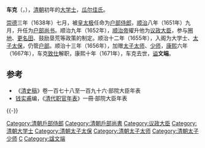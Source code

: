 {{Manchu name|[[瓜尔佳氏|瓜尔佳]]}}
'''车克'''（{{lang-mnc|ᠴᡝᡴᡝ|v=ceke}}，{{Bd|？||1671年||catIdx=G}}），[[清朝|清朝]]初年的[[大学士|大学士]]，[[瓜尔佳氏|瓜尔佳氏]]。

[[崇德|崇德]]三年（1638年）七月，被[[皇太极|皇太极]]任命为[[户部侍郎|户部侍郎]]，[[顺治|顺治]]八年（1651年）九月，升任为[[户部尚书|户部尚书]]。顺治九年（1652年），[[顺治帝|顺治帝]]擢升他为[[议政大臣|议政大臣]]，参与[[圈地|圈地]]、[[更名田|更名田]]、鼓励垦荒等政策的制定。顺治十二年（1655年），入阁为大学士、[[太子太保|太子太保]]，仍管[[户部|户部]]。顺治十三年（1656年），加赠[[太子太师|太子太师]]、[[少师|少师]]，[[康熙|康熙]]六年（1667年），车克[[致仕|致仕]]解职，康熙十年（1671年），车克去世，[[谥号|谥]]'''文端'''。

==参考==
*《[[清史稿|清史稿]]》卷一百七十八至一百九十六·部院大臣年表
*[[钱实甫|钱实甫]]编，《[[清代职官年表|清代职官年表]]》一冊·部院大臣年表
{{-}}
{{start box}}
{{s-off}}
{{succession box|[[葛達渾|葛達渾]]|[[郎球|郎球]]|[[清朝戶部尚書列表|清朝戶部滿尚書]]|<small>順治八年九月丙戌 - 順治十二年三月</small><br /><small>1651年10月25日 - 1655年</small>}}
{{succession box|[[覺羅伊圖|覺羅伊圖]]|[[阿思哈|阿思哈]]|[[清朝吏部尚書列表|清朝吏部滿尚書]]|<small>順治十八年閏七月庚辰 - 康熙元年七月壬申</small><br /><small>1661年8月27日 - 1662年8月14日</small>}}
{{end box}}

{{清朝官员小作品}}
[[Category:清朝戶部侍郎|Category:清朝戶部侍郎]]
[[Category:清朝戶部尚書|Category:清朝戶部尚書]]
[[Category:议政大臣|Category:议政大臣]]
[[Category:清朝大学士|Category:清朝大学士]]
[[Category:清朝太子太保|Category:清朝太子太保]]
[[Category:清朝太子太师|Category:清朝太子太师]]
[[Category:清朝太子少师|Category:清朝太子少师]]
[[Category:苏完瓜尔佳氏|C]]
[[Category:諡文端|Category:諡文端]]
